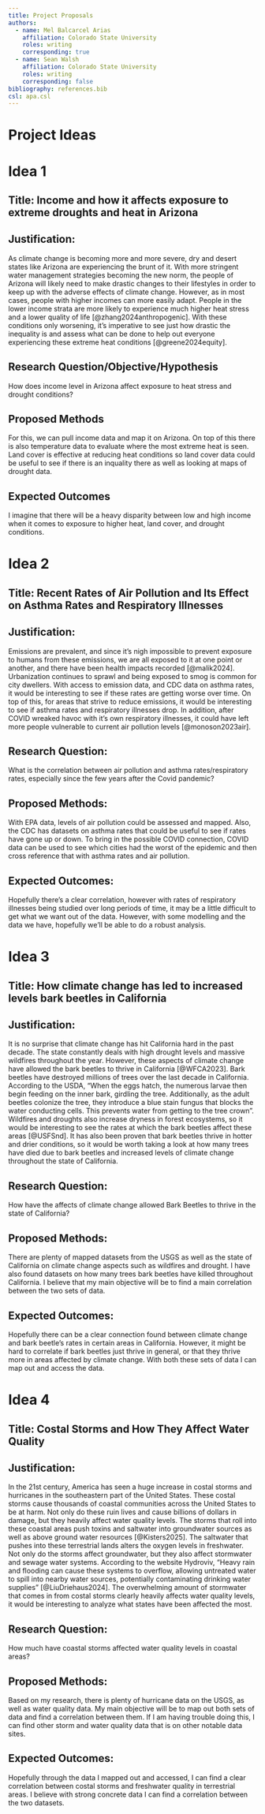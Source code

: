 ```yaml
---
title: Project Proposals
authors:
  - name: Mel Balcarcel Arias
    affiliation: Colorado State University
    roles: writing
    corresponding: true
  - name: Sean Walsh
    affiliation: Colorado State University
    roles: writing
    corresponding: false
bibliography: references.bib
csl: apa.csl
---
```

# Project Ideas
# Idea 1 
## Title: Income and how it affects exposure to extreme droughts and heat in Arizona
## Justification: 
As climate change is becoming more and more severe, dry and desert states like Arizona are experiencing the brunt of it. With more stringent water management strategies becoming the new norm, the people of Arizona will likely need to make drastic changes to their lifestyles in order to keep up with the adverse effects of climate change. However, as in most cases, people with higher incomes can more easily adapt. People in the lower income strata are more likely to experience much higher heat stress and a lower quality of life [@zhang2024anthropogenic]. With these conditions only worsening, it’s imperative to see just how drastic the inequality is and assess what can be done to help out everyone experiencing these extreme heat conditions [@greene2024equity].

## Research Question/Objective/Hypothesis
How does income level in Arizona affect exposure to heat stress and drought conditions?

## Proposed Methods 
For this, we can pull income data and map it on Arizona. On top of this there is also temperature data to evaluate where the most extreme heat is seen. Land cover is effective at reducing heat conditions so land cover data could be useful to see if there is an inquality there as well as looking at maps of drought data. 

## Expected Outcomes
I imagine that there will be a heavy disparity between low and high income when it comes to exposure to higher heat, land cover, and drought conditions. 

# Idea 2 
## Title: Recent Rates of Air Pollution and Its Effect on Asthma Rates and Respiratory Illnesses

## Justification: 
Emissions are prevalent, and since it's nigh impossible to prevent exposure to humans from these emissions, we are all exposed to it at one point or another, and there have been health impacts recorded [@malik2024]. Urbanization continues to sprawl and being exposed to smog is common for city dwellers. With access to emission data, and CDC data on asthma rates, it would be interesting to see if these rates are getting worse over time. On top of this, for areas that strive to reduce emissions, it would be interesting to see if asthma rates and respiratory illnesses drop. In addition, after COVID wreaked havoc with it's own respiratory illnesses, it could have left more people vulnerable to current air pollution levels [@monoson2023air]. 

## Research Question: 
What is the correlation between air pollution and asthma rates/respiratory rates, especially since the few years after the Covid pandemic? 

## Proposed Methods: 
With EPA data, levels of air pollution could be assessed and mapped. Also, the CDC has datasets on asthma rates that could be useful to see if rates have gone up or down. To bring in the possible COVID connection, COVID data can be used to see which cities had the worst of the epidemic and then cross reference that with asthma rates and air pollution. 

## Expected Outcomes: 
Hopefully there's a clear correlation, however with rates of respiratory illnesses being studied over long periods of time, it may be a little difficult to get what we want out of the data. However, with some modelling and the data we have, hopefully we'll be able to do a robust analysis. 

# Idea 3 
## Title: How climate change has led to increased levels bark beetles in California 
## Justification: 
It is no surprise that climate change has hit California hard in the past decade. The state constantly deals with high drought levels and massive wildfires throughout the year. However, these aspects of climate change have allowed the bark beetles to thrive in California [@WFCA2023].  Bark beetles have destroyed millions of trees over the last decade in California. According to the USDA, “When the eggs hatch, the numerous larvae then begin feeding on the inner bark, girdling the tree. Additionally, as the adult beetles colonize the tree, they introduce a blue stain fungus that blocks the water conducting cells. This prevents water from getting to the tree crown”. Wildfires and droughts also increase dryness in forest ecosystems, so it would be interesting to see the rates at which the bark beetles affect these areas [@USFSnd]. It has also been proven that bark beetles thrive in hotter and drier conditions, so it would be worth taking a look at how many trees have died due to bark beetles and increased levels of climate change throughout the state of California. 

## Research Question: 
How have the affects of climate change allowed Bark Beetles to thrive in the state of California? 

## Proposed Methods: 
There are plenty of mapped datasets from the USGS as well as the state of California on climate change aspects such as wildfires and drought. I have also found datasets on how many trees bark beetles have killed throughout California. I believe that my main objective will be to find a main correlation between the two sets of data.  

## Expected Outcomes: 
Hopefully there can be a clear connection found between climate change and bark beetle's rates in certain areas in California. However, it might be hard to correlate if bark beetles just thrive in general, or that they thrive more in areas affected by climate change. With both these sets of data I can map out and access the data.  

# Idea 4 
## Title: Costal Storms and How They Affect Water Quality
## Justification: 
In the 21st century, America has seen a huge increase in costal storms and hurricanes in the southeastern part of the United States. These costal storms cause thousands of coastal communities across the United States to be at harm. Not only do these ruin lives and cause billions of dollars in damage, but they heavily affect water quality levels. The storms that roll into these coastal areas push toxins and saltwater into groundwater sources as well as above ground water resources [@Kisters2025]. The saltwater that pushes into these terrestrial lands alters the oxygen levels in freshwater. Not only do the storms affect groundwater, but they also affect stormwater and sewage water systems. According to the website Hydroviv, “Heavy rain and flooding can cause these systems to overflow, allowing untreated water to spill into nearby water sources, potentially contaminating drinking water supplies” [@LiuDriehaus2024].  The overwhelming amount of stormwater that comes in from costal storms clearly heavily affects water quality levels, it would be interesting to analyze what states have been affected the most.

## Research Question: 
How much have coastal storms affected water quality levels in coastal areas?

## Proposed Methods: 
Based on my research, there is plenty of hurricane data on the USGS, as well as water quality data. My main objective will be to map out both sets of data and find a correlation between them. If I am having trouble doing this, I can find other storm and water quality data that is on other notable data sites.

## Expected Outcomes:
Hopefully through the data I mapped out and accessed, I can find a clear correlation between costal storms and freshwater quality in terrestrial areas. I believe with strong concrete data I can find a correlation between the two datasets.  


